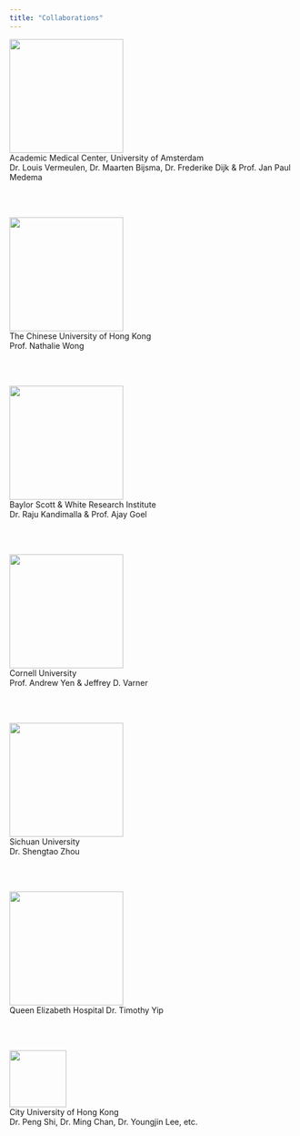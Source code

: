 ```yaml
---
title: "Collaborations"
---
```


<img src="images/logo/amclogo.png" width="200px"/>  
Academic Medical Center, University of Amsterdam  
Dr. Louis Vermeulen, Dr. Maarten Bijsma, Dr. Frederike Dijk & Prof. Jan Paul Medema 

<br><br>

<img src="images/logo/cuhklogo.png" width="200px"/>  
The Chinese University of Hong Kong  
Prof. Nathalie Wong  

<br><br>

<img src="images/logo/Baylorlogo.png" width="200px"/>  
Baylor Scott & White Research Institute  
Dr. Raju Kandimalla & Prof. Ajay Goel  

<br><br>

<img src="images/logo/Cornelllogo.png" width="200px"/>  
Cornell University  
Prof. Andrew Yen & Jeffrey D. Varner  

<br><br>

<img src="images/logo/huaxilogo.png" width="200px"/>  
Sichuan University  
Dr. Shengtao Zhou

<br><br>

<img src="images/logo/qelog.png" width="200px"/>  
Queen Elizabeth Hospital
Dr. Timothy Yip

<br><br>

<img src="images/logo/cityulogo.png" width="100px"/>  
City University of Hong Kong  
Dr. Peng Shi, Dr. Ming Chan, Dr. Youngjin Lee, etc.  
